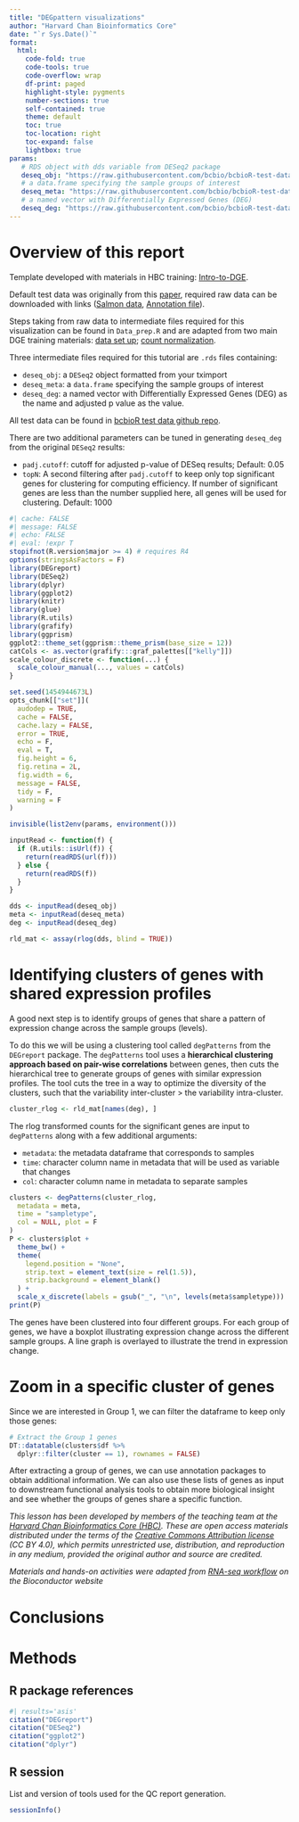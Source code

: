 ```yaml
---
title: "DEGpattern visualizations"
author: "Harvard Chan Bioinformatics Core"
date: "`r Sys.Date()`"
format:
  html:
    code-fold: true
    code-tools: true
    code-overflow: wrap
    df-print: paged
    highlight-style: pygments
    number-sections: true
    self-contained: true
    theme: default
    toc: true
    toc-location: right
    toc-expand: false
    lightbox: true
params:
   # RDS object with dds variable from DESeq2 package
   deseq_obj: "https://raw.githubusercontent.com/bcbio/bcbioR-test-data/main/rnaseq/DEGpattern/DEGpattern_deseq_obj.rds"
   # a data.frame specifying the sample groups of interest
   deseq_meta: "https://raw.githubusercontent.com/bcbio/bcbioR-test-data/main/rnaseq/DEGpattern/DEGpattern_deseq_meta.rds"
   # a named vector with Differentially Expressed Genes (DEG) 
   deseq_deg: "https://raw.githubusercontent.com/bcbio/bcbioR-test-data/main/rnaseq/DEGpattern/DEGpattern_deseq_DEGs_padj0.05_topN1000.rds"
---
```


# Overview of this report

Template developed with materials in HBC training: [Intro-to-DGE](https://github.com/hbctraining/Intro-to-DGE/blob/master/lessons/08a_DGE_LRT_results.md).

Default test data was originally from this [paper](https://pubmed.ncbi.nlm.nih.gov/25464849/), required raw data can be downloaded with links ([Salmon data](https://www.dropbox.com/s/oz9yralwbtphw8u/data.zip?dl=1), [Annotation file](https://github.com/hbctraining/DGE_workshop_salmon/raw/master/data/tx2gene_grch38_ens94.txt)). 

Steps taking from raw data to intermediate files required for this visualization can be found in `Data_prep.R` and are adapted from two main DGE training materials: [data set up](https://github.com/hbctraining/Intro-to-DGE/blob/master/lessons/01b_DGE_setup_and_overview.md); [count normalization](https://github.com/hbctraining/Intro-to-DGE/blob/master/lessons/02_DGE_count_normalization.md).

Three intermediate files required for this tutorial are `.rds` files containing:

- `deseq_obj`: a `DESeq2` object formatted from your tximport
- `deseq_meta`: a `data.frame` specifying the sample groups of interest
- `deseq_deg`: a named vector with Differentially Expressed Genes (DEG) as the name and adjusted p value as the value.

All test data can be found in [bcbioR test data github repo](https://github.com/bcbio/bcbioR-test-data/tree/main/rnaseq).

There are two additional parameters can be tuned in generating `deseq_deg` from the original `DESeq2` results:

- `padj.cutoff`: cutoff for adjusted p-value of DESeq results; Default: 0.05
- `topN`: A second filtering after `padj.cutoff` to keep only top significant genes for clustering for computing efficiency. If number of significant genes are less than the number supplied here, all genes will be used for clustering. Default: 1000 

```r
#| cache: FALSE
#| message: FALSE
#| echo: FALSE
#| eval: !expr T
stopifnot(R.version$major >= 4) # requires R4
options(stringsAsFactors = F)
library(DEGreport)
library(DESeq2)
library(dplyr)
library(ggplot2)
library(knitr)
library(glue)
library(R.utils)
library(grafify)
library(ggprism)
ggplot2::theme_set(ggprism::theme_prism(base_size = 12))
catCols <- as.vector(grafify:::graf_palettes[["kelly"]])
scale_colour_discrete <- function(...) {
  scale_colour_manual(..., values = catCols)
}

set.seed(1454944673L)
opts_chunk[["set"]](
  audodep = TRUE,
  cache = FALSE,
  cache.lazy = FALSE,
  error = TRUE,
  echo = F,
  eval = T,
  fig.height = 6,
  fig.retina = 2L,
  fig.width = 6,
  message = FALSE,
  tidy = F,
  warning = F
)

invisible(list2env(params, environment()))

inputRead <- function(f) {
  if (R.utils::isUrl(f)) {
    return(readRDS(url(f)))
  } else {
    return(readRDS(f))
  }
}
```

```r
dds <- inputRead(deseq_obj)
meta <- inputRead(deseq_meta)
deg <- inputRead(deseq_deg)
```


```r
rld_mat <- assay(rlog(dds, blind = TRUE))
```

# Identifying clusters of genes with shared expression profiles

A good next step is to identify groups of genes that share a pattern of expression change across the sample groups (levels). 

To do this we will be using a clustering tool called `degPatterns` from the `DEGreport` package. The `degPatterns` tool uses a **hierarchical clustering approach based on pair-wise correlations** between genes, then cuts the hierarchical tree to generate groups of genes with similar expression profiles. The tool cuts the tree in a way to optimize the diversity of the clusters, such that the variability inter-cluster > the variability intra-cluster.

```r
cluster_rlog <- rld_mat[names(deg), ]
```

The rlog transformed counts for the significant genes are input to `degPatterns` along with a few additional arguments:

* `metadata`: the metadata dataframe that corresponds to samples
* `time`: character column name in metadata that will be used as variable that changes
* `col`: character column name in metadata to separate samples

```r
clusters <- degPatterns(cluster_rlog,
  metadata = meta,
  time = "sampletype",
  col = NULL, plot = F
)
P <- clusters$plot +
  theme_bw() +
  theme(
    legend.position = "None",
    strip.text = element_text(size = rel(1.5)),
    strip.background = element_blank()
  ) +
  scale_x_discrete(labels = gsub("_", "\n", levels(meta$sampletype)))
print(P)
```

The genes have been clustered into four different groups. For each group of genes, we have a boxplot illustrating expression change across the different sample groups. A line graph is overlayed to illustrate the trend in expression change.


# Zoom in a specific cluster of genes


Since we are interested in Group 1, we can filter the dataframe to keep only those genes:

```r
# Extract the Group 1 genes
DT::datatable(clusters$df %>%
  dplyr::filter(cluster == 1), rownames = FALSE)
```

After extracting a group of genes, we can use annotation packages to obtain additional information. We can also use these lists of genes as input to downstream functional analysis tools to obtain more biological insight and see whether the groups of genes share a specific function. 


*This lesson has been developed by members of the teaching team at the [Harvard Chan Bioinformatics Core (HBC)](http://bioinformatics.sph.harvard.edu/). These are open access materials distributed under the terms of the [Creative Commons Attribution license](https://creativecommons.org/licenses/by/4.0/) (CC BY 4.0), which permits unrestricted use, distribution, and reproduction in any medium, provided the original author and source are credited.*

*Materials and hands-on activities were adapted from [RNA-seq workflow](http://www.bioconductor.org/help/workflows/rnaseqGene/#de) on the Bioconductor website*

# Conclusions

# Methods

## R package references

```r
#| results='asis'
citation("DEGreport")
citation("DESeq2")
citation("ggplot2")
citation("dplyr")
```

## R session 

List and version of tools used for the QC report generation.

```r
sessionInfo()
```
